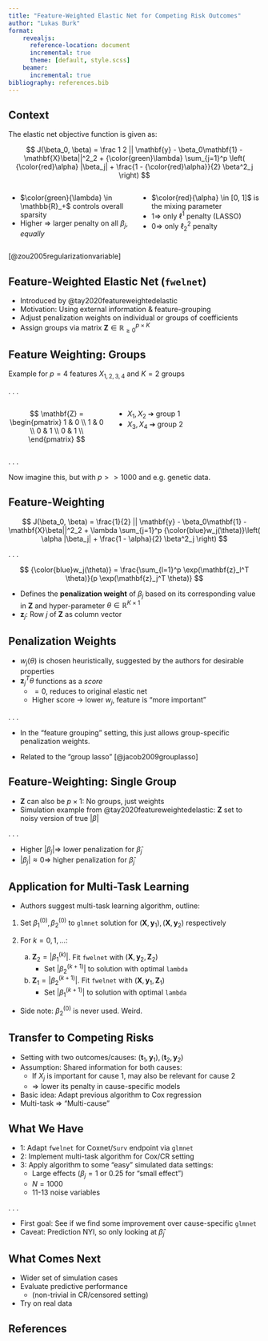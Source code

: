 ```yaml
---
title: "Feature-Weighted Elastic Net for Competing Risk Outcomes"
author: "Lukas Burk"
format:
    revealjs:
      reference-location: document
      incremental: true
      theme: [default, style.scss]
    beamer:
      incremental: true
bibliography: references.bib
---
```


## Context

The elastic net objective function is given as:

$$
J(\beta_0, \beta) = \frac 1 2 || \mathbf{y} - \beta_0\mathbf{1} - \mathbf{X}\beta||^2_2 + {\color{green}\lambda} \sum_{j=1}^p \left( {\color{red}\alpha} |\beta_j| + \frac{1 - {\color{red}\alpha}}{2} \beta^2_j \right)
$$

::: columns
::: {.column width="50%"}
-   $\color{green}{\lambda} \in \mathbb{R}_+$ controls overall sparsity
- Higher $\Rightarrow$ larger penalty on all $\beta_j$, *equally*
:::

::: {.column width="50%"}
-   $\color{red}{\alpha} \in [0, 1]$ is the mixing parameter
-   $1 \Rightarrow$ only $\ell^1$ penalty (LASSO)
-   $0 \Rightarrow$ only $\ell^2_2$ penalty
:::
:::

::: footer
[@zou2005regularizationvariable]
:::


## Feature-Weighted Elastic Net (`fwelnet`)

-   Introduced by @tay2020featureweightedelastic
-   Motivation: Using external information & feature-grouping
-   Adjust penalization weights on individual or groups of coefficients
-   Assign groups via matrix $\mathbf{Z} \in \mathbb{R}_{\geq 0}^{p \times K}$

## Feature Weighting: Groups

Example for $p = 4$ features $X_{1,2,3,4}$ and $K = 2$ groups

. . .

::: columns
::: {.column width="40%"}
$$
\mathbf{Z} = 
\begin{pmatrix} 
1 & 0 \\
1 & 0 \\
0 & 1 \\
0 & 1 \\
\end{pmatrix}
$$
:::

::: {.column width="60%"}
-   $X_1, X_2$ ➔ group 1
-   $X_3, X_4$ ➔ group 2
:::
:::

. . .

Now imagine this, but with $p >> 1000$ and e.g. genetic data.


## Feature-Weighting

$$
J(\beta_0, \beta) = \frac{1}{2} || \mathbf{y} - \beta_0\mathbf{1} - \mathbf{X}\beta||^2_2 + \lambda \sum_{j=1}^p {\color{blue}w_j(\theta)}\left( \alpha |\beta_j| + \frac{1 - \alpha}{2} \beta^2_j \right)
$$

. . .

$$
{\color{blue}w_j(\theta)} = \frac{\sum_{l=1}^p \exp(\mathbf{z}_l^T \theta)}{p \exp(\mathbf{z}_j^T \theta)}
$$


- Defines the **penalization weight** of $\beta_j$ based on its corresponding value in $\mathbf{Z}$ and hyper-parameter $\theta \in \mathbb{R}^{K \times 1}$
- $\mathbf{z}_j$: Row $j$ of $\mathbf{Z}$ as column vector

## Penalization Weights

-   $w_j(\theta)$ is chosen heuristically, suggested by the authors for desirable properties
-   $\mathbf{z}_j^T \theta$ functions as a *score*
    -   $= 0$, reduces to original elastic net
    -   Higher score $\rightarrow$ lower $w_j$, feature is "more important"

. . .

-   In the "feature grouping" setting, this just allows group-specific penalization weights.

-   Related to the "group lasso" [@jacob2009grouplasso]

## Feature-Weighting: Single Group

- $\mathbf{Z}$ can also be $p \times 1$: No groups, just weights
- Simulation example from @tay2020featureweightedelastic: $\mathbf{Z}$ set to noisy version of true $|\beta|$

. . .

- Higher $|\beta_j| \Rightarrow$ lower penalization for $\hat{\beta}_j$
- $|\beta_j| \approx 0 \Rightarrow$ higher penalization for $\hat{\beta}_j$

## Application for Multi-Task Learning

- Authors suggest multi-task learning algorithm, outline:

1. Set $\beta_1^{(0)}, \beta_2^{(0)}$ to `glmnet` solution for $(\mathbf{X}, \mathbf{y}_1), (\mathbf{X}, \mathbf{y}_2)$ respectively

2. For $k = 0, 1, \ldots$:
    
    a) $\mathbf{Z}_2 = \left|\beta_1^{(k)}\right|$. Fit `fwelnet` with $(\mathbf{X}, \mathbf{y}_2, \mathbf{Z}_2)$
        - Set $\left|\beta_2^{(k+1)}\right|$ to solution with optimal `lambda`

    b) $\mathbf{Z}_1 = \left|\beta_2^{(k+1)}\right|$. Fit `fwelnet` with $(\mathbf{X}, \mathbf{y}_1, \mathbf{Z}_1)$
        - Set $\left|\beta_1^{(k+1)}\right|$ to solution with optimal `lambda`


- Side note: $\beta_2^{(0)}$ is never used. Weird.


## Transfer to Competing Risks

- Setting with two outcomes/causes: $(\mathbf{t}_1, \mathbf{y}_1), (\mathbf{t}_2, \mathbf{y}_2)$
- Assumption: Shared information for both causes:
    - If $X_j$ is important for cause 1, may also be relevant for cause 2
    - $\Rightarrow$ lower its penalty in cause-specific models
    
- Basic idea: Adapt previous algorithm to Cox regression
- Multi-task $\Rightarrow$ "Multi-cause"


## What We Have

- 1: Adapt `fwelnet` for Coxnet/`Surv` endpoint via `glmnet`
- 2: Implement multi-task algorithm for Cox/CR setting
- 3: Apply algorithm to some "easy" simulated data settings:
    - Large effects ($\beta_j = 1$ or $0.25$ for "small effect")
    - $N = 1000$
    - 11-13 noise variables

. . .

- First goal: See if we find some improvement over cause-specific `glmnet`
- Caveat: Prediction NYI, so only looking at $\hat{\beta}_j$


## {background-image="img/fwel-a-box.png" background-size="95%"}
## {background-image="img/fwel-b-box.png" background-size="95%"}
## {background-image="img/fwel-c-box.png" background-size="95%"}
## {background-image="img/fwel-d-box.png" background-size="95%"}


## What Comes Next

- Wider set of simulation cases
- Evaluate predictive performance 
    - (non-trivial in CR/censored setting)
- Try on real data

## References
